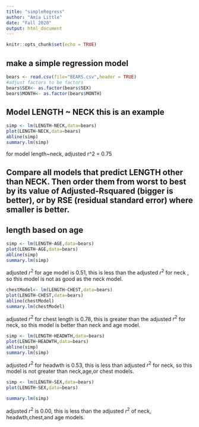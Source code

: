 ```yaml
---
title: "simpleRegress"
author: "Amia Little"
date: "Fall 2020"
output: html_document
---
```


```r
knitr::opts_chunk$set(echo = TRUE)
```

## make a simple regression model

```r
bears <- read.csv(file="BEARS.csv",header = TRUE)
#adjust factors to be factors
bears$SEX<- as.factor(bears$SEX)
bears$MONTH<- as.factor(bears$MONTH)
```

## Model LENGTH ~ NECK  this is an example  

```r
simp <- lm(LENGTH~NECK,data=bears)
plot(LENGTH~NECK,data=bears)
abline(simp)
summary.lm(simp)
```
for model length~neck, adjusted r^2 = 0.75

## Compare all models that predict LENGTH other than NECK. Then order them from worst to best by its value of Adjusted-Rsquared (bigger is better), or by RSE (residual standard error) where smaller is better. 

## length based on age


```r
simp <- lm(LENGTH~AGE,data=bears)
plot(LENGTH~AGE,data=bears)
abline(simp)
summary.lm(simp)
```
adjusted $r^2$ for age model is 0.51, this is less than the adjusted $r^2$ for neck , so this model is not as good as the neck model. 

```r
chestModel<- lm(LENGTH~CHEST,data=bears)
plot(LENGTH~CHEST,data=bears)
abline(chestModel)
summary.lm(chestModel)
```

adjusted $r^2$ for chest length is 0.78, this is greater than the adjusted $r^2$ for neck, so this model is better than neck and age model.

 

```r
simp <- lm(LENGTH~HEADWTH,data=bears)
plot(LENGTH~HEADWTH,data=bears)
abline(simp)
summary.lm(simp)
```
adjusted $r^2$ for headwth is 0.53, this is less than adjusted $r^2$ for neck, so this model is not greater than neck,age,or chest models.


```r
simp <- lm(LENGTH~SEX,data=bears)
plot(LENGTH~SEX,data=bears)

summary.lm(simp)
```

adjusted $r^2$ is 0.00, this is less than the adjusted $r^2$ of neck, headwth,chest,and age models.










